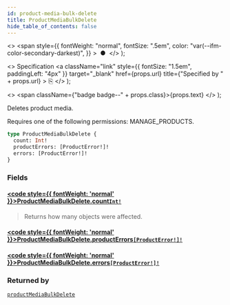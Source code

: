 ```yaml
---
id: product-media-bulk-delete
title: ProductMediaBulkDelete
hide_table_of_contents: false
---
```


  <>
    <span
      style={{
        fontWeight: "normal",
        fontSize: ".5em",
        color: "var(--ifm-color-secondary-darkest)",
      }}
    >
      &nbsp;●&nbsp;
    </span>
  </>
);

  <>
    Specification
    <a
      className="link"
      style={{ fontSize: "1.5em", paddingLeft: "4px" }}
      target="\_blank"
      href={props.url}
      title={"Specified by " + props.url}
    >
      ⎘
    </a>
  </>
);

  <>
    <span className={"badge badge--" + props.class}>{props.text}</span>
  </>
);

Deletes product media.

Requires one of the following permissions: MANAGE_PRODUCTS.

```graphql
type ProductMediaBulkDelete {
  count: Int!
  productErrors: [ProductError!]!
  errors: [ProductError!]!
}
```

### Fields

#### [<code style={{ fontWeight: 'normal' }}>ProductMediaBulkDelete.<b>count</b></code>](#)<Bullet />[`Int!`](../../../storefront/miscellaneous/scalars/int) <Badge class="secondary" text="non-null"/> <Badge class="secondary" text="scalar"/>

> Returns how many objects were affected.

#### [<code style={{ fontWeight: 'normal' }}>ProductMediaBulkDelete.<b>productErrors</b></code>](#)<Bullet />[`[ProductError!]!`](../../../storefront/products/objects/product-error) <Badge class="secondary" text="non-null"/> <Badge class="secondary" text="object"/>

>

#### [<code style={{ fontWeight: 'normal' }}>ProductMediaBulkDelete.<b>errors</b></code>](#)<Bullet />[`[ProductError!]!`](../../../storefront/products/objects/product-error) <Badge class="secondary" text="non-null"/> <Badge class="secondary" text="object"/>

>

### Returned by

[`productMediaBulkDelete`](../../../storefront/products/mutations/product-media-bulk-delete) <Badge class="secondary" text="mutation"/>
